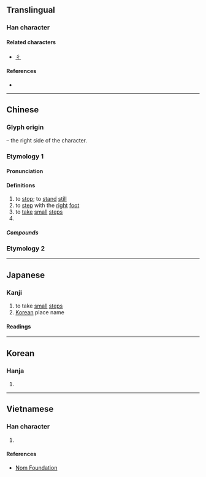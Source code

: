 {{character info/new}}
==Translingual==

===Han character===
{{Han char|rn=7|rad=二|as=01|sn=3|four=10201|canj=MMN,XMMN|ids=⿱一丁}}

====Related characters====
* [[彳]]

====References====
* {{Han ref|kx=0086.050|dkj=00251|dj=0177.030|hdz=10004.040|uh=4E8D|ud=20109|bh=C948|bd=51528}}

----

==Chinese==
{{zh-forms}}

===Glyph origin===
{{Han etyl}}
{{Han simp|行}} – the right side of the character.

===Etymology 1===
====Pronunciation====
{{zh-pron
|m=chù
|c=cuk1
|mc=y
|oc=y
|cat=
}}

====Definitions====
{{zh-hanzi}}

# to [[stop]]; to [[stand]] [[still]]
# to [[step]] with the [[right]] [[foot]]
# to [[take]] [[small]] [[step]]s
# {{surname|zh}}

=====Compounds=====
{{zh-der|彳亍}}

===Etymology 2===
{{zh-see|街|ss}}

----

==Japanese==

===Kanji===
{{ja-kanji|grade=uc|rs=二01}}

# to take [[small]] [[steps]]
# [[Korean]] place name

====Readings====
{{ja-readings
|goon=とく, ちゅ
|kanon=ちょく, ちゅ
|kun=たたず-む
}}

----

==Korean==

===Hanja===
{{ko-hanja|hangeul=[[촉]], [[마]]|rv=chok, ma|mr=ch'ok, ma}}

# {{rfdef|ko|sort=二01}}

----

==Vietnamese==

===Han character===
{{vi-hantu|[[sục]], [[xúc]], [[súc]], [[xục]]|rs=二01}}

# {{rfdef|vi|sort=二01}}

====References====
* [http://nomfoundation.org/common/nom_details.php?codepoint=4e8d Nom Foundation]